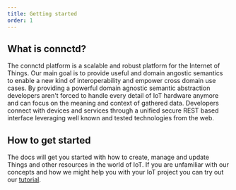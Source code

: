 ```yaml
---
title: Getting started
order: 1
---
```


<div style={{textAlign: 'center', marginTop: 30}}>
    <Logo dots width={300} />
</div>

## What is connctd?

The connctd platform is a scalable and robust platform for the Internet of Things. Our main goal is to provide useful and domain angostic
semantics to enable a new kind of interoperability and empower cross domain use cases. By providing a powerful domain agnostic semantic abstraction
developers aren't forced to handle every detail of IoT hardware anymore and can focus on the meaning and context of gathered data.
Developers connect with devices and services through a unified secure REST based interface leveraging well known and tested technologies from
the web.

## How to get started

The docs will get you started with how to create, manage and update Things and other resources in the world of IoT. If you are unfamiliar with our concepts and how we might help you with your IoT project you can try out our [tutorial](https://tutorial.connctd.io).
